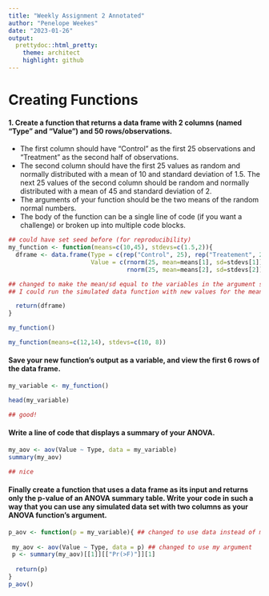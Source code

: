 ```yaml
---
title: "Weekly Assignment 2 Annotated"
author: "Penelope Weekes"
date: "2023-01-26"
output:
  prettydoc::html_pretty:
    theme: architect
    highlight: github
---
```

# Creating Functions

#### 1. Create a function that returns a data frame with 2 columns (named “Type” and “Value”) and 50 rows/observations.
  - The first column should have “Control” as the first 25 observations and “Treatment” as the second half of observations.
  - The second column should have the first 25 values as random and normally distributed with a mean of 10 and standard deviation of 1.5. The next 25 values of the second column should be random and normally distributed with a mean of 45 and standard deviation of 2.
  - The arguments of your function should be the two means of the random normal numbers.
  - The body of the function can be a single line of code (if you want a challenge) or broken up into multiple code blocks.
```r
## could have set seed before (for reproducibility)
my_function <- function(means=c(10,45), stdevs=c(1.5,2)){
  dframe <- data.frame(Type = c(rep("Control", 25), rep("Treatement", 25)), 
                       Value = c(rnorm(25, mean=means[1], sd=stdevs[1]), 
                                 rnorm(25, mean=means[2], sd=stdevs[2]) )) 

## changed to make the mean/sd equal to the variables in the argument so that
## I could run the simulated data function with new values for the means

  return(dframe)
}

my_function()

my_function(means=c(12,14), stdevs=c(10, 8))
```
#### Save your new function’s output as a variable, and view the first 6 rows of the data frame.
```r
my_variable <- my_function()

head(my_variable)

## good!
```
#### Write a line of code that displays a summary of your ANOVA.

```r
my_aov <- aov(Value ~ Type, data = my_variable)
summary(my_aov)

## nice
```
#### Finally create a function that uses a data frame as its input and returns only the p-value of an ANOVA summary table. Write your code in such a way that you can use any simulated data set with two columns as your ANOVA function’s argument.

```r
p_aov <- function(p = my_variable){ ## changed to use data instead of my_function
  
 my_aov <- aov(Value ~ Type, data = p) ## changed to use my argument
 p <- summary(my_aov)[[1]][["Pr(>F)"]][1]
  
  return(p)
}
p_aov()


```

